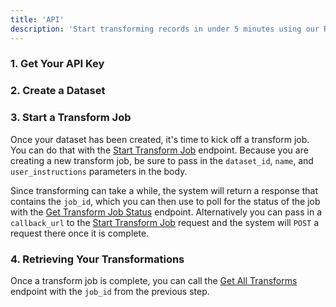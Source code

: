 ```yaml
---
title: 'API' 
description: 'Start transforming records in under 5 minutes using our REST API'
---
```


### 1. Get Your API Key

<Snippet file="api-key.mdx" />

### 2. Create a Dataset

<Snippet file="api-create-dataset.mdx" />

### 3. Start a Transform Job

Once your dataset has been created, it's time to kick off a transform job. You can do that with the [Start Transform Job](/documentation/api-reference/transform/start-transform-job) endpoint. Because you are creating a new transform job, be sure to pass in the `dataset_id`, `name`, and `user_instructions` parameters in the body. 

Since transforming can take a while, the system will return a response that contains the `job_id`, which you can then use to poll for the status of the job with the [Get Transform Job Status](/documentation/api-reference/transform/get-transform-job-status) endpoint. Alternatively you can pass in a `callback_url` to the [Start Transform Job](/documentation/api-reference/transform/start-transform-job) request and the system will `POST` a request there once it is complete.

### 4. Retrieving Your Transformations

Once a transform job is complete, you can call the [Get All Transforms](/documentation/api-reference/transform/get-all-transforms) endpoint with the `job_id` from the previous step.

<Snippet file="api-paginate.mdx" />